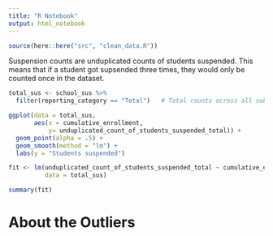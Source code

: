```yaml
---
title: "R Notebook"
output: html_notebook
---
```


```r
source(here::here("src", "clean_data.R"))
```

Suspension counts are unduplicated counts of students suspended. This means that if a student got supsended three times, they would only be counted once in the dataset. 

```r
total_sus <- school_sus %>% 
  filter(reporting_category == "Total")   # Total counts across all subgroups
```

```r
ggplot(data = total_sus, 
       aes(x = cumulative_enrollment, 
           y= unduplicated_count_of_students_suspended_total)) +
  geom_point(alpha = .5) +
  geom_smooth(method = "lm") + 
  labs(y = "Students suspended")
```

```r
fit <- lm(unduplicated_count_of_students_suspended_total ~ cumulative_enrollment, 
          data = total_sus)

summary(fit)
```


# About the Outliers

```r

```

